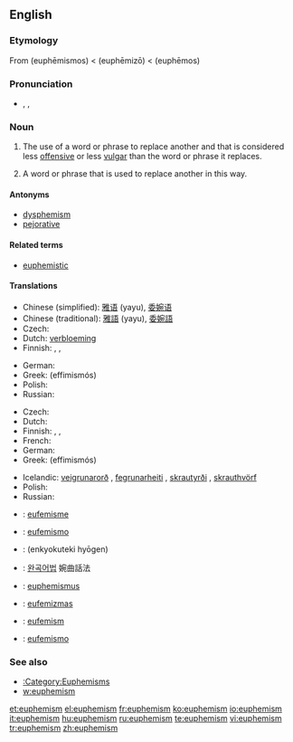 {{wikipedia}}
==English==

===Etymology===
From {{etyl|grc}} '''{{polytonic|[[εὐφημισμός]]}}''' (euphēmismos) < '''{{polytonic|[[εὐφημίζω]]}}''' (euphēmizō) < '''{{polytonic|[[εὔφημος]]}}''' (euphēmos)

===Pronunciation===
* {{enPR|yoo͞'fə-mĭz"(ə)m}}, {{IPA|/ˈjuː.fəˌmɪ.z(ə)m/}}, {{SAMPA|/"ju:f@%mIz(@)m/}}

===Noun===
{{en-noun|s|-}}

# {{uncountable}} The use of a word or phrase to replace another and that is considered less [[offensive]] or less [[vulgar]] than the word or phrase it replaces.
# {{countable}} {{figure of speech}} A word or phrase that is used to replace another in this way.

====Antonyms====
* [[dysphemism]]
* [[pejorative]]

====Related terms====
* [[euphemistic]]

====Translations====
{{trans-top|use of a word or phrase to replace another word with one considered less offensive}}
* Chinese (simplified): [[雅语]] (yayu), [[委婉语]]
* Chinese (traditional): [[雅語]] (yayu), [[委婉語]]
* Czech: {{t+|cs|eufemismus|n}}
* Dutch: [[verbloeming]] 
* Finnish: {{t+|fi|kiertoilmaus}}, {{t-|fi|kiertoilmaisu}}, {{t+|fi|eufemismi}}
{{trans-mid}}
* German: {{t+|de|Euphemismus|m}}
* Greek: {{t+|el|ευφημισμός|m|sc=Grek}} (effimismós)
* Polish: {{t+|pl|eufemizm|m}}
* Russian: {{t+|ru|эвфемизм|tr=evf'emízm|sc=Cyrl}}
{{trans-bottom}}

{{trans-top|word or phrase that is used to replace another in this way}}
* Czech: {{t+|cs|eufemismus|n}}
* Dutch: {{t+|nl|eufemisme|n}}
* Finnish: {{t+|fi|kiertoilmaus}}, {{t-|fi|kiertoilmaisu}}, {{t+|fi|eufemismi}}
* French: {{t+|fr|euphémisme|m}}
* German: {{t+|de|Euphemismus|m}}
* Greek: {{t+|el|ευφημισμός|m|sc=Grek}} (effimismós)
{{trans-mid}}
* Icelandic: [[veigrunarorð]] {{n}}, [[fegrunarheiti]] {{n}}, [[skrautyrði]] {{n}}, [[skrauthvörf]] {{n}}
* Polish: {{t+|pl|eufemizm|m}}
* Russian: {{t+|ru|эвфемизм|tr=evf'emízm|sc=Cyrl}}
{{trans-bottom}}

{{checktrans-top}}
* {{ttbc|Catalan}}: [[eufemisme]] {{m}}
* {{ttbc|Italian}}: [[eufemismo]]
* {{ttbc|Japanese}}: {{Jpan|[[婉曲的表現]]}} (enkyokuteki hyōgen)
* {{ttbc|Korean}}: [[완곡어법]] 婉曲話法
{{trans-mid}}
* {{ttbc|Latin}}: [[euphemismus]] {{m}}
* {{ttbc|Lithuanian}}: [[eufemizmas]] {{m}}
* {{ttbc|Romanian}}: [[eufemism]] {{n}}
* {{ttbc|Spanish}}: [[eufemismo]] {{m}}
{{trans-bottom}}

===See also===
* [[:Category:Euphemisms]]
* [[w:euphemism]]

[[et:euphemism]]
[[el:euphemism]]
[[fr:euphemism]]
[[ko:euphemism]]
[[io:euphemism]]
[[it:euphemism]]
[[hu:euphemism]]
[[ru:euphemism]]
[[te:euphemism]]
[[vi:euphemism]]
[[tr:euphemism]]
[[zh:euphemism]]